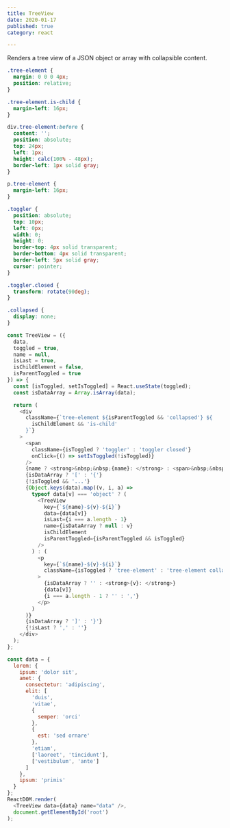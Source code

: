 ```yaml
---
title: TreeView
date: 2020-01-17
published: true
category: react

---
```

Renders a tree view of a JSON object or array with collapsible content.

```css
.tree-element {
  margin: 0 0 0 4px;
  position: relative;
}

.tree-element.is-child {
  margin-left: 16px;
}

div.tree-element:before {
  content: '';
  position: absolute;
  top: 24px;
  left: 1px;
  height: calc(100% - 48px);
  border-left: 1px solid gray;
}

p.tree-element {
  margin-left: 16px;
}

.toggler {
  position: absolute;
  top: 10px;
  left: 0px;
  width: 0;
  height: 0;
  border-top: 4px solid transparent;
  border-bottom: 4px solid transparent;
  border-left: 5px solid gray;
  cursor: pointer;
}

.toggler.closed {
  transform: rotate(90deg);
}

.collapsed {
  display: none;
}

```

```js
const TreeView = ({
  data,
  toggled = true,
  name = null,
  isLast = true,
  isChildElement = false,
  isParentToggled = true
}) => {
  const [isToggled, setIsToggled] = React.useState(toggled);
  const isDataArray = Array.isArray(data);

  return (
    <div
      className={`tree-element ${isParentToggled && 'collapsed'} ${
        isChildElement && 'is-child'
      }`}
    >
      <span
        className={isToggled ? 'toggler' : 'toggler closed'}
        onClick={() => setIsToggled(!isToggled)}
      />
      {name ? <strong>&nbsp;&nbsp;{name}: </strong> : <span>&nbsp;&nbsp;</span>}
      {isDataArray ? '[' : '{'}
      {!isToggled && '...'}
      {Object.keys(data).map((v, i, a) =>
        typeof data[v] === 'object' ? (
          <TreeView
            key={`${name}-${v}-${i}`}
            data={data[v]}
            isLast={i === a.length - 1}
            name={isDataArray ? null : v}
            isChildElement
            isParentToggled={isParentToggled && isToggled}
          />
        ) : (
          <p
            key={`${name}-${v}-${i}`}
            className={isToggled ? 'tree-element' : 'tree-element collapsed'}
          >
            {isDataArray ? '' : <strong>{v}: </strong>}
            {data[v]}
            {i === a.length - 1 ? '' : ','}
          </p>
        )
      )}
      {isDataArray ? ']' : '}'}
      {!isLast ? ',' : ''}
    </div>
  );
};

const data = {
  lorem: {
    ipsum: 'dolor sit',
    amet: {
      consectetur: 'adipiscing',
      elit: [
        'duis',
        'vitae',
        {
          semper: 'orci'
        },
        {
          est: 'sed ornare'
        },
        'etiam',
        ['laoreet', 'tincidunt'],
        ['vestibulum', 'ante']
      ]
    },
    ipsum: 'primis'
  }
};
ReactDOM.render(
  <TreeView data={data} name="data" />,
  document.getElementById('root')
);
```